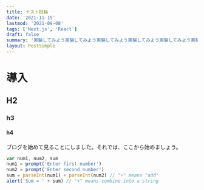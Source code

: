 ```yaml
---
title: テスト投稿
date: '2021-11-15'
lastmod: '2021-09-08'
tags: ['Next.js', 'React']
draft: false
summary: '実験してみよう実験してみよう実験してみよう実験してみよう実験してみよう実験してみよう実験してみよう実験してみよう'
layout: PostSimple
---
```


# 導入

## H2

### h3

#### h4

ブログを始めて見ることにしました。それでは、ここから始めましょう。

```javascript
var num1, num2, sum
num1 = prompt('Enter first number')
num2 = prompt('Enter second number')
sum = parseInt(num1) + parseInt(num2) // "+" means "add"
alert('Sum = ' + sum) // "+" means combine into a string
```
